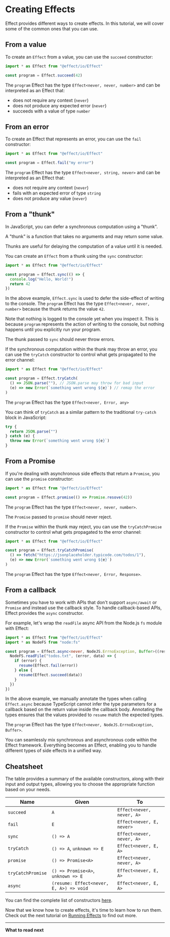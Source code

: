 
# Creating Effects

Effect provides different ways to create effects. In this tutorial, we will cover some of the common ones that you can use.

## From a value

To create an `Effect` from a value, you can use the `succeed` constructor:

```ts
import * as Effect from "@effect/io/Effect"

const program = Effect.succeed(42)
```

The `program` Effect has the type `Effect<never, never, number>` and can be interpreted as an Effect that:

- does not require any context (`never`)
- does not produce any expected error (`never`)
- succeeds with a value of type `number`

## From an error

To create an Effect that represents an error, you can use the `fail` constructor:

```ts
import * as Effect from "@effect/io/Effect"

const program = Effect.fail("my error")
```

The `program` Effect has the type `Effect<never, string, never>` and can be interpreted as an Effect that:

- does not require any context (`never`)
- fails with an expected error of type `string`
- does not produce any value (`never`)

## From a "thunk"

In JavaScript, you can defer a synchronous computation using a "thunk".

<Info>
  A "thunk" is a function that takes no arguments and may return some value.
</Info>

Thunks are useful for delaying the computation of a value until it is needed.

You can create an `Effect` from a thunk using the `sync` constructor:

```ts
import * as Effect from "@effect/io/Effect"

const program = Effect.sync(() => {
  console.log("Hello, World!")
  return 42
})
```

In the above example, `Effect.sync` is used to defer the side-effect of writing to the console.
The `program` Effect has the type `Effect<never, never, number>` because the thunk returns the value `42`.

Note that nothing is logged to the console yet when you inspect it.
This is because `program` represents the action of writing to the console, but nothing happens until you explicitly run your program.

<Error>The thunk passed to `sync` should never throw errors.</Error>

If the synchronous computation within the thunk may throw an error, you can use the `tryCatch` constructor
to control what gets propagated to the error channel:

```ts
import * as Effect from "@effect/io/Effect"

const program = Effect.tryCatch(
  () => JSON.parse(""), // JSON.parse may throw for bad input
  (e) => new Error(`something went wrong ${e}`) // remap the error
)
```

The `program` Effect has the type `Effect<never, Error, any>`

You can think of `tryCatch` as a similar pattern to the traditional `try-catch` block in JavaScript:

```ts
try {
  return JSON.parse("")
} catch (e) {
  throw new Error(`something went wrong ${e}`)
}
```

## From a Promise

If you're dealing with asynchronous side effects that return a `Promise`, you can use the `promise` constructor:

```ts
import * as Effect from "@effect/io/Effect"

const program = Effect.promise(() => Promise.resove(42))
```

The `program` Effect has the type `Effect<never, never, number>`.

<Error>The `Promise` passed to `promise` should never reject.</Error>

If the `Promise` within the thunk may reject, you can use the `tryCatchPromise` constructor
to control what gets propagated to the error channel:

```ts
import * as Effect from "@effect/io/Effect"

const program = Effect.tryCatchPromise(
  () => fetch("https://jsonplaceholder.typicode.com/todos/1"),
  (e) => new Error(`something went wrong ${e}`)
)
```

The `program` Effect has the type `Effect<never, Error, Response>`.

## From a callback

Sometimes you have to work with APIs that don't support `async/await` or `Promise` and instead use the callback style.
To handle callback-based APIs, Effect provides the `async` constructor.

For example, let's wrap the `readFile` async API from the Node.js `fs` module with Effect:

```ts
import * as Effect from "@effect/io/Effect"
import * as NodeFS from "node:fs"

const program = Effect.async<never, NodeJS.ErrnoException, Buffer>((resume) => {
  NodeFS.readFile("todos.txt", (error, data) => {
    if (error) {
      resume(Effect.fail(error))
    } else {
      resume(Effect.succeed(data))
    }
  })
})
```

In the above example, we manually annotate the types when calling `Effect.async` because TypeScript cannot infer the type parameters for a callback
based on the return value inside the callback body. Annotating the types ensures that the values provided to `resume` match the expected types.

The `program` Effect has the type `Effect<never, NodeJS.ErrnoException, Buffer>`.

<Idea>
  You can seamlessly mix synchronous and asynchronous code within the Effect
  framework. Everything becomes an Effect, enabling you to handle different
  types of side effects in a unified way.
</Idea>

## Cheatsheet

The table provides a summary of the available constructors, along with their input and output types, allowing you to choose the appropriate function based on your needs.

| **Name**          | **Given**                               | **To**                    |
| ----------------- | --------------------------------------- | ------------------------- |
| `succeed`         | `A`                                     | `Effect<never, never, A>` |
| `fail`            | `E`                                     | `Effect<never, E, never>` |
| `sync`            | `() => A`                               | `Effect<never, never, A>` |
| `tryCatch`        | `() => A`, `unknown => E`               | `Effect<never, E, A>`     |
| `promise`         | `() => Promise<A>`                      | `Effect<never, never, A>` |
| `tryCatchPromise` | `() => Promise<A>`, `unknown => E`      | `Effect<never, E, A>`     |
| `async`           | `(resume: Effect<never, E, A>) => void` | `Effect<never, E, A>`     |

You can find the complete list of constructors [here](https://effect-ts.github.io/io/modules/Effect.ts.html#constructors).

Now that we know how to create effects, it's time to learn how to run them.
Check out the next tutorial on [Running Effects](running) to find out more.

---

**What to read next**


<Cards>
  <Card icon="📚 " title="Running Effects" href="running" />
  <Card icon="📚 " title="Building pipelines" href="pipeline" />
  <Card
    icon="📖 "
    title="Complete list of constructors"
    href="https://effect-ts.github.io/io/modules/Effect.ts.html#constructors"
  />
</Cards>
